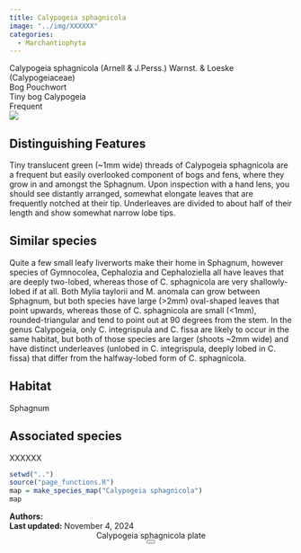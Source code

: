 ```yaml
---
title: Calypogeia sphagnicola
image: "../img/XXXXXX"
categories:
  - Marchantiophyta
---
```


<div class="info-panel">
 <div class="info-top">
  <div class="taxon-scientific"><span class="taxon-name">Calypogeia sphagnicola</span> <span class="taxon-authority">(Arnell &amp; J.Perss.) Warnst. &amp; Loeske</span> <span class="taxon-family">(Calypogeiaceae)</span></div>
  <div class="taxon-common">Bog Pouchwort</div>
 </div>
 <div class="info-bottom">
  <div class="taxon-qnd">Tiny bog Calypogeia</div>
  <div class="taxon-abundance">Frequent</div>
 </div>
</div>
<div class="imerss-content-frame">
 <div class="imerss-image-header">
  <div class="imerss-image-holder imerss-column-left" data-toggle="tooltip" style="background-image: url(../img/XXXXXX)" title="XXXXXX">
  </div>

  <div class="imerss-image-holder imerss-column-right" data-toggle="tooltip" style="background-image: url(../img/XXXXXX)" title="XXXXXX">
  </div>
 
 </div>
 <div class="imerss-content-lower">
  <div class="imerss-column-left">
  <div class="tab-microscope" data-micromodal-trigger="modal-plate">
  <img src="../img/bryo guide microscope.png"/>
  </div>

<h2>Distinguishing Features</h2>

Tiny translucent green (~1mm wide) threads of Calypogeia sphagnicola are a frequent but easily overlooked component of bogs and fens, where they grow in and amongst the Sphagnum. Upon inspection with a hand lens, you should see distantly arranged, somewhat elongate leaves that are frequently notched at their tip. Underleaves are divided to about half of their length and show somewhat narrow lobe tips.

<h2>Similar species</h2>

Quite a few small leafy liverworts make their home in Sphagnum, however species of Gymnocolea, Cephalozia and Cephaloziella all have leaves that are deeply two-lobed, whereas those of C. sphagnicola are very shallowly-lobed if at all. Both Mylia taylorii and M. anomala can grow between Sphagnum, but both species have large (&gt;2mm) oval-shaped leaves that point upwards, whereas those of C. sphagnicola are small (&lt;1mm), rounded-triangular and tend to point out at 90 degrees from the stem. In the genus Calypogeia, only C. integrispula and C. fissa are likely to occur in the same habitat, but both of those species are larger (shoots ~2mm wide) and have distinct underleaves (unlobed in C. integrispula, deeply lobed in C. fissa) that differ from the halfway-lobed form of C. sphagnicola.

<h2>Habitat</h2>

Sphagnum

<h2>Associated species</h2>

XXXXXX
</div>

<div class="imerss-column-right">

<div class="imerss-image-holder imerss-column-right" data-toggle="tooltip" style="background-image: url(../img/XXXXX)" title="XXXXX">
</div>

<div class="imerss-map-holder">
```r
setwd("..")
source("page_functions.R")
map = make_species_map("Calypogeia sphagnicola")
map
```
</div>

</div>

</div>
</div>

<div class="taxon-footer">
 <div class="taxon-authors"><b>Authors:</b> <span></span></div>
 <div class="taxon-update"><b>Last updated:</b> <span>November 4, 2024</span></div>
</div>

<div class="modal micromodal-slide" id="modal-plate" aria-hidden="true">
 <div class="modal__overlay" tabindex="-1" data-micromodal-close>
  <div class="modal__container" role="dialog" aria-modal="true" aria-labelledby="modal-plate-title" >
   <header class="modal__header">
   <div class="modal__title" id="modal-plate-title">
  Calypogeia sphagnicola plate
   </div>
   <button class="modal__close" aria-label="Close" data-micromodal-close></button>
   </header>
  <div class="modal__content" id="modal-plate-content">
   <div class="imerss-image-holder" data-toggle="tooltip" style="background-image: url(../img/XXXXX)" title="XXXXX">
  </div>
  </div>
  </div>
 </div>
</div>

<script src="../js/micromodal.min.js"></script>
<link href="../css/style-taxon.css" rel="stylesheet">
<link href="../css/micromodal.css" rel="stylesheet">

<script>
MicroModal.init();
</script>

